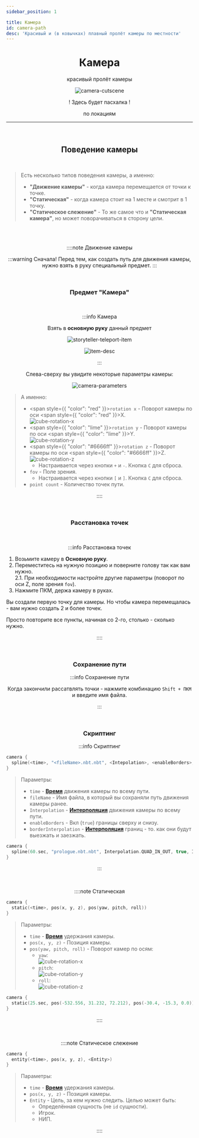 ```yaml
---
sidebar_position: 1

title: Камера
id: camera-path
desc: 'Красивый и (в ковычках) плавный пролёт камеры по местности'
---
```



<div align="center">

# Камера

красивый пролёт камеры

<div className="show" id="mask">

<Random max="100">
  <Part low="0" high="99">

![camera-cutscene](@site/static/img/doc/titles/CutsceneCamera2.webp)

  </Part>
  <Part low="100" high="100">

! Здесь будет пасхалка !

  </Part>
</Random>

</div>

по локациям

---

<br />

<div id="dont-copy">

## Поведение камеры

<br />

<div align="left">

> Есть несколько типов поведения камеры, а именно:
> - **"Движение камеры"** - когда камера перемещается от точки к точке.
> - **"Статическая"** - когда камера стоит на 1 месте и смотрит в 1 точку.
> - **"Статическое слежение"** - То же самое что и **"Статическая камера"**, но может поворачиваться
в сторону цели.

</div>

<br />

<ToggleText buttonText="Движение камеры">

<br />

::::note Движение камеры

:::warning Сначала!
Перед тем, как создать путь для движения камеры, нужно взять в руку специальный предмет.
:::

<br />

### Предмет "Камера"

<br />

:::info Камера

Взять в **основную руку** данный предмет

<div style={{"scale": "150%"}}>

![storyteller-teleport-item](@site/static/img/doc/items/camera-item.png)

</div>

![item-desc](@site/static/img/doc/items/camera-item-desc.png)

:::

Слева-сверху вы увидите некоторые параметры камеры:

![camera-parameters](@site/static/img/doc/cutscenes/CameraParameters.png)

<div align="left">

> А именно:
> - <span style={{ "color": "red" }}>`rotation x`</span> - Поворот камеры по оси <span style={{ "color": "red" }}>X</span>.  
>  ![cube-rotation-x](@site/static/img/doc/cutscenes/CubeRotationX.gif)
> - <span style={{ "color": "lime" }}>`rotation y`</span> - Поворот камеры по оси <span style={{ "color": "lime" }}>Y</span>.  
>  ![cube-rotation-y](@site/static/img/doc/cutscenes/CubeRotationY.gif)
> - <span style={{ "color": "#6666ff" }}>`rotation z`</span> - Поворот камеры по оси <span style={{ "color": "#6666ff" }}>Z</span>.  
>  ![cube-rotation-z](@site/static/img/doc/cutscenes/CubeRotationZ.gif)
>   - Настраивается через кнопки `+` и `-`. Кнопка `C` для сброса.
> - `fov` - Поле зрения.
>   - Настраивается через кнопки `[` и `]`. Кнопка `C` для сброса.
> - `point count` - Количество точек пути.

</div>

::::

<br />

### Расстановка точек

<br />

:::info Расстановка точек

<div align="left">

1. Возьмите камеру в **Основную руку**.
2. Переместитесь на нужную позицию и поверните голову так как вам нужно.  
2.1. При необходимости настройте другие параметры (поворот по оси Z, поле зрения `fov`).
3. Нажмите ПКМ, держа камеру в руках.

Вы создали первую точку для камеры.
Но чтобы камера перемещалась - вам нужно создать 2 и более точек.

Просто повторите все пункты, начиная со 2-го, столько - сколько нужно.

</div>

::::

<br />

### Сохранение пути

:::info Сохранение пути

Когда закончили рассатвлять точки - нажмите комбинацию `Shift + ПКМ` и введите имя файла.

:::

<br />

### Скриптинг

:::info Скриптинг

<div align="left">

```kts title="Шаблон"
camera {
  spline(<time>, "<fileName>.nbt.nbt", <Intepolation>, <enableBorders>, <borderInterpolation>)
}
```

> Параметры:
> - `time` - [**Время**](../../99-resources/4-time_value.mdx) движения камеры по всему пути.
> - `fileName` - Имя файла, в который вы сохраняли путь движения камеры ранее.
> - `Interpolation` - [**Интерполяция**](../../99-resources/5-interpolations.mdx) движения камеры по всему пути.
> - `enableBorders` - Вкл (`true`) границы сверху и снизу.
> - `borderInterpolation` - [**Интерполяция**](../../99-resources/5-interpolations.mdx) границ - то. как они будут выезжать и заезжать.

```kts title="Пример"
camera {
  spline(60.sec, "prologue.nbt.nbt", Interpolation.QUAD_IN_OUT, true, Interpolation.QUAD_OUT)
}
```

</div>

:::

<br />

</ToggleText>

<ToggleText buttonText="Статическая">

::::note Статическая

<div align="left">

```kts title="Шаблолн"
camera {
  static(<time>, pos(x, y, z), pos(yaw, pitch, roll))
}
```

> Параметры:
> - `time` - [**Время**](../../99-resources/4-time_value.mdx) удержания камеры.
> - `pos(x, y, z)` - Позиция камеры.
> - `pos(yaw, pitch, roll)` - Поворот камер по осям:
>   - `yaw`:  
![cube-rotation-x](@site/static/img/doc/cutscenes/CubeRotationX.gif)
>   - `pitch`:  
![cube-rotation-y](@site/static/img/doc/cutscenes/CubeRotationY.gif)
>   - `roll`:  
![cube-rotation-z](@site/static/img/doc/cutscenes/CubeRotationZ.gif)

```kts title="Пример"
camera {
  static(25.sec, pos(-532.556, 31.232, 72.212), pos(-30.4, -15.3, 0.0))
}
```

</div>

::::

<br />

</ToggleText>

<ToggleText buttonText="Статическое слежение">

::::note Статическое слежение

<div align="left">

```kts title="Шаблон"
camera {
  entity(<time>, pos(x, y, z), <Entity>)
}
```

> Параметры:
> - `time` - [**Время**](../../99-resources/4-time_value.mdx) удержания камеры.
> - `pos(x, y, z)` - Позиция камеры.
> - `Entity` - Цель, за кем нужно следить. Целью может быть:
>   - Определённая сущность (не `id` сущности).
>   - Игрок.
>   - НИП.

</div>

::::

</ToggleText>

<br />

</div>

</div>
